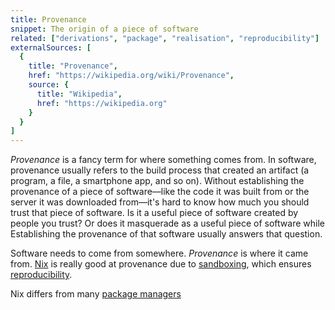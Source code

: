 ```yaml
---
title: Provenance
snippet: The origin of a piece of software
related: ["derivations", "package", "realisation", "reproducibility"]
externalSources: [
  {
    title: "Provenance",
    href: "https://wikipedia.org/wiki/Provenance",
    source: {
      title: "Wikipedia",
      href: "https://wikipedia.org"
    }
  }
]
---
```


*Provenance* is a fancy term for where something comes from.
In software, provenance usually refers to the build process that created an artifact (a program, a file, a smartphone app, and so on).
Without establishing the provenance of a piece of software&mdash;like the code it was built from or the server it was downloaded from&mdash;it's hard to know how much you should trust that piece of software.
Is it a useful piece of software created by people you trust?
Or does it masquerade as a useful piece of software while
Establishing the provenance of that software usually answers that question.


Software needs to come from somewhere.
*Provenance* is where it came from.
[Nix] is really good at provenance due to [sandboxing], which ensures [reproducibility].

Nix differs from many [package managers][pkg]

[nix]: /concepts/nix
[pkg]: /concepts/package-management
[reproducibility]: /concepts/reproducibility
[sandboxing]: /concepts/sandboxing
[wikipedia]: https://wikipedia.org/wiki/Provenance
